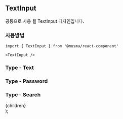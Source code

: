 

## TextInput

공통으로 사용 될 TextInput 디자인입니다.

### 사용방법

```
import { TextInput } from '@musma/react-component'

<TextInput />
```

### Type - Text

<Box className="not-prose gap-4">
  <TextInput label="Title" />
  <TextInput label="Title" />
  <TextInput label="Title" />
</Box>

### Type - Password

<Box className="not-prose gap-4">
  <TextInput label="Title" type="password" />
  <TextInput label="Title" type="password" />
  <TextInput label="Title" type="password" />
</Box>

### Type - Search

<Box className="not-prose gap-4">
  <TextInput label="Title" type="search" />
  <TextInput label="Title" type="search" />
  <TextInput label="Title" type="search" />
</Box>

  <article className="prose prose-lg dark:prose-invert">{children}</article>
);
